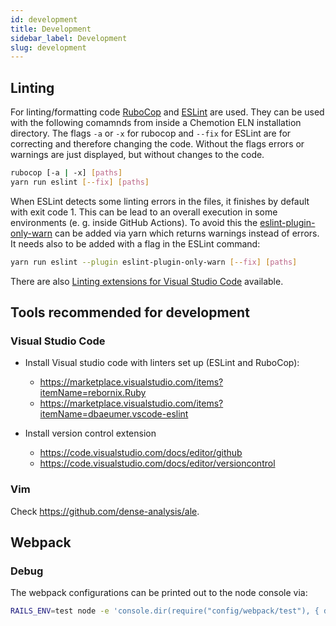 ```yaml
---
id: development
title: Development
sidebar_label: Development
slug: development
---
```


## Linting
For linting/formatting code [RuboCop](https://rubocop.org/) and [ESLint](https://eslint.org/) are used. They can be used with the following comamnds from inside a Chemotion ELN installation directory. The flags `-a` or `-x` for rubocop and `--fix` for ESLint are for correcting and therefore changing the code. Without the flags errors or warnings are just displayed, but without changes to the code.
```sh
rubocop [-a | -x] [paths]
yarn run eslint [--fix] [paths]
```
When ESLint detects some linting errors in the files, it finishes by default with exit code 1. This can be lead to an overall execution in some environments (e. g. inside GitHub Actions). To avoid this the [eslint-plugin-only-warn](https://www.npmjs.com/package/eslint-plugin-only-warn) can be added via yarn which returns warnings instead of errors. It needs also to be added with a flag in the ESLint command:
```sh 
yarn run eslint --plugin eslint-plugin-only-warn [--fix] [paths]
```
There are also [Linting extensions for Visual Studio Code](#visual-studio-code) available.
## Tools recommended for development

### Visual Studio Code
- Install Visual studio code with linters set up (ESLint and RuboCop):
  - https://marketplace.visualstudio.com/items?itemName=rebornix.Ruby
  - https://marketplace.visualstudio.com/items?itemName=dbaeumer.vscode-eslint

- Install version control extension
  - https://code.visualstudio.com/docs/editor/github
  - https://code.visualstudio.com/docs/editor/versioncontrol


### Vim
Check https://github.com/dense-analysis/ale.

## Webpack 
### Debug 
The webpack configurations can be printed out to the node console via:
```sh
RAILS_ENV=test node -e 'console.dir(require("config/webpack/test"), { depth: null })'
```